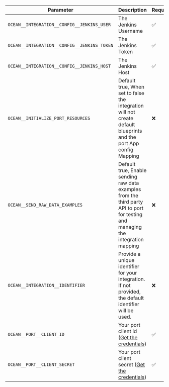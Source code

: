 | Parameter                                     | Description                                                                                                        | Required |
| --------------------------------------------- | ------------------------------------------------------------------------------------------------------------------ | -------- |
| `OCEAN__INTEGRATION__CONFIG__JENKINS_USER`    | The Jenkins Username                                                                                               | ✅       |
| `OCEAN__INTEGRATION__CONFIG__JENKINS_TOKEN`   | The Jenkins Token                                                                                                  | ✅       |
| `OCEAN__INTEGRATION__CONFIG__JENKINS_HOST`    | The Jenkins Host                                                                                            | ✅       |
| `OCEAN__INITIALIZE_PORT_RESOURCES`            | Default true, When set to false the integration will not create default blueprints and the port App config Mapping | ❌       |
| `OCEAN__SEND_RAW_DATA_EXAMPLES`             | Default true, Enable sending raw data examples from the third party API to port for testing and managing the integration mapping                                       | ❌       |
| `OCEAN__INTEGRATION__IDENTIFIER`              | Provide a unique identifier for your integration. If not provided, the default identifier will be used.            | ❌       |
| `OCEAN__PORT__CLIENT_ID`                      | Your port client id ([Get the credentials](https://docs.getport.io/build-your-software-catalog/custom-integration/api/#find-your-port-credentials))                                                                                               | ✅       |
| `OCEAN__PORT__CLIENT_SECRET`                  | Your port client secret ([Get the credentials](https://docs.getport.io/build-your-software-catalog/custom-integration/api/#find-your-port-credentials))                                                                                        | ✅       |
